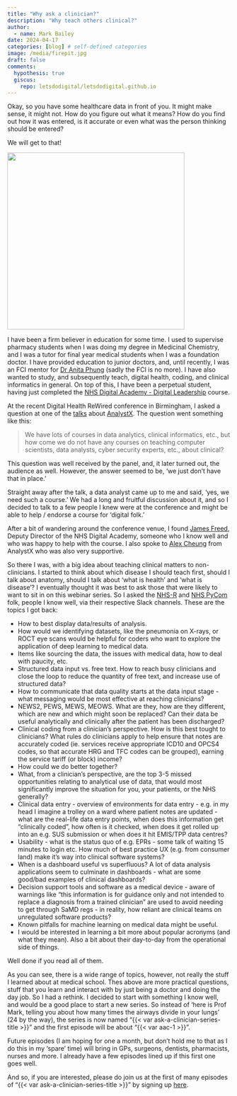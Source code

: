 ```yaml
---
title: "Why ask a clinician?"
description: "Why teach others clinical?"
author:
  - name: Mark Bailey
date: 2024-04-17
categories: [blog] # self-defined categories
image: /media/firepit.jpg
draft: false
comments:
  hypothesis: true
  giscus: 
    repo: letsdodigital/letsdodigital.github.io
---
```


Okay, so you have some healthcare data in front of you. It might make sense, it might not. How do you figure out what it means? How do you find out how it was entered, is it accurate or even what was the person thinking should be entered?

We will get to that!

![](/media/firepit.jpg){height=400px fig-align="center" fig-alt="A burning firepit"}

I have been a firm believer in education for some time. I used to supervise pharmacy students when I was doing my degree in Medicinal Chemistry, and I was a tutor for final year medical students when I was a foundation doctor. I have provided education to junior doctors, and, until recently, I was an FCI mentor for [Dr Anita Phung](https://www.linkedin.com/in/dranitaphung/) (sadly the FCI is no more). I have also wanted to study, and subsequently teach, digital health, coding, and clinical informatics in general. On top of this, I have been a perpetual student, having just completed the [NHS Digital Academy - Digital Leadership](https://digital-transformation.hee.nhs.uk/digital-academy) course.

At the recent Digital Health ReWired conference in Birmingham, I asked a question at one of the [talks](https://digitalhealthrewired.com/class/analystx-community/?wcs_timestamp=1710252000) about [AnalystX](https://analystx.uk/). The question went something like this:

> We have lots of courses in data analytics, clinical informatics, etc., but how come we do not have any courses on teaching computer scientists, data analysts, cyber security experts, etc., about clinical?

This question was well received by the panel, and, it later turned out, the audience as well. However, the answer seemed to be, 'we just don't have that in place.'

Straight away after the talk, a data analyst came up to me and said, 'yes, we need such a course.' We had a long and fruitful discussion about it, and so I decided to talk to a few people I knew were at the conference and might be able to help / endorse a course for 'digital folk.'

After a bit of wandering around the conference venue, I found [James Freed](https://www.linkedin.com/in/james-freed-digital/), Deputy Director of the NHS Digital Academy, someone who I know well and who was happy to help with the course. I also spoke to [Alex Cheung](https://www.linkedin.com/in/acpy/) from AnalystX who was also very supportive.

So there I was, with a big idea about teaching clinical matters to non-clinicians. I started to think about which disease I should teach first, should I talk about anatomy, should I talk about 'what is health' and 'what is disease'? I eventually thought it was best to ask those that were likely to want to sit in on this webinar series. So I asked the [NHS-R](https://nhsrcommunity.com/) and [NHS PyCom](https://nhs-pycom.net/) folk, people I know well, via their respective Slack channels. These are the topics I got back:

* How to best display data/results of analysis.
* How would we identifying datasets, like the pneumonia on X-rays, or ROCT eye scans would be helpful for coders who want to explore the application of deep learning to medical data.
* Items like sourcing the data, the issues with medical data, how to deal with paucity, etc.
* Structured data input vs. free text. How to reach busy clinicians and close the loop to reduce the quantity of free text, and increase use of structured data?
* How to communicate that data quality starts at the data input stage - what messaging would be most effective at reaching clinicians?
* NEWS2, PEWS, MEWS, MEOWS. What are they, how are they different, which are new and which might soon be replaced? Can their data be useful analytically and clinically after the patient has been discharged?
* Clinical coding from a clinician's perspective. How is this best tought to clinicians? What rules do clinicians apply to help ensure that notes are accurately coded (ie. services receive appropriate ICD10 and OPCS4 codes, so that accurate HRG and TFC codes can be grouped), earning the service tariff (or block) income?
* How could we do better together?
* What, from a clinician's perspective, are the top 3-5 missed opportunities relating to analytical use of data, that would most significantly improve the situation for you, your patients, or the NHS generally?
* Clinical data entry  - overview of environments for data entry - e.g. in my head I imagine a trolley on a ward where patient notes are updated - what are the real-life data entry points, when does this information get "clinically coded", how often is it checked, when does it get rolled up into an e.g. SUS submission or when does it hit EMIS/TPP data centres?
* Usability - what is the status quo of e.g. EPRs - some talk of waiting 15 minutes to login etc. How much of best practice UX (e.g. from consumer land) make it's way into clinical software systems?
* When is a dashboard useful vs superfluous? A lot of data analysis applications seem to culminate in dashboards - what are some good/bad examples of clinical dashboards?
* Decision support tools and software as a medical device - aware of warnings like "this information is for guidance only and not intended to replace a diagnosis from a trained clinician" are used to avoid needing to get through SaMD regs - in reality, how reliant are clinical teams on unregulated software products?
* Known pitfalls for machine learning on medical data might be useful.
* I would be interested in learning a bit more about popular acronyms (and what they mean). Also a bit about their day-to-day from the operational side of things.

Well done if you read all of them. 

As you can see, there is a wide range of topics, however, not really the stuff I learned about at medical school. Thes above are more practical questions, stuff that you learn and interact with by just being a doctor and doing the day job. So I had a rethink. I decided to start with something I know well, and would be a good place to start a new series. So instead of 'here is Prof Mark, telling you about how many times the airways divide in your lungs' (24 by the way), the series is now named "{{< var ask-a-clinician-series-title >}}" and the first episode will be about "{{< var aac-1 >}}".

Future episodes (I am hoping for one a month, but don't hold me to that as I do this in my 'spare' time) will bring in GPs, surgeons, dentists, pharmacists, nurses and more. I already have a few episodes lined up if this first one goes well.

And so, if you are interested, please do join us at the first of many episodes of "{{< var ask-a-clinician-series-title >}}" by signing up [here](/tickets/ask-a-clinician-1.qmd).
